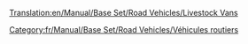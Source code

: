 [[Translation:en/Manual/Base Set/Road Vehicles/Livestock Vans]]

{{fr/Manual/Base Set/Road Vehicles/Vehicule routier|nom      = Bétaillère Talbott
  |img      = en/Manual/Base Set/Road Vehicles/Talbott Livestock Van.png
  |prix     = 4 305£ (8 610$)
  |vitesse  = 48 km/h (30 mph)
  |annualite= 421£ (842$)
  |design   = 1935
  |vie      = 15
  |capacite = 14 têtes de bétail
}}
{{fr/Manual/Base Set/Road Vehicles/Vehicule routier|nom      = Bétaillère Uhl
  |img      = en/Manual/Base Set/Road Vehicles/Uhl Livestock Van.png
  |prix     = 5 330£ (10 660$)
  |vitesse  = 88 km/h (55 mph)
  |annualite= 787£ (1 574$)
  |design   = 1980
  |vie      = 15
  |capacite = 16 têtes de bétail
}}
{{fr/Manual/Base Set/Road Vehicles/Vehicule routier|nom      = Bétaillère Foster
  |img      = en/Manual/Base Set/Road Vehicles/Foster Livestock Van.png
  |prix     = 5 740£ (11 480$)
  |vitesse  = 112 km/h (70 mph)
  |annualite= 1 125£ (2 250$)
  |design   = 2022
  |vie      = 15
  |capacite = 18 têtes de bétail
}}

[[Category:fr/Manual/Base Set/Road Vehicles/Véhicules routiers]]